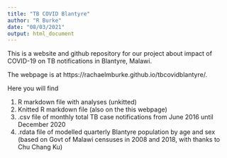 ```yaml
---
title: "TB COVID Blantyre"
author: "R Burke"
date: "08/03/2021"
output: html_document
---
```


This is a website and github repository for our project about impact of COVID-19 on TB notifications in Blantyre, Malawi.

The webpage is at https://rachaelmburke.github.io/tbcovidblantyre/.

Here you will find

1. R markdown file with analyses (unkitted)
2. Knitted R markdown file (also on the this webpage)
3. .csv file of monthly total TB case notifications from June 2016 until December 2020
4. .rdata file of modelled quarterly Blantyre population by age and sex (based on Govt of Malawi censuses in 2008 and 2018, with thanks to Chu Chang Ku)